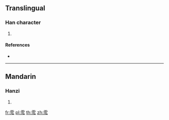 {{character info/new}}
==Translingual==

===Han character===
{{Han char|rn=173|rad=雨|as=08|sn=16|four=10132|canj=MBENI}}

# {{defn|Han|sort=雨08}}

====References====
* {{Han ref|kx=1375.250|dkj=42328|dj=1884.250|hdz=64069.070|uh=9710|ud=38672|bh=EC53|bd=60499}}

----

==Mandarin==

===Hanzi===
{{cmn-hanzi|pin=[[wēng]] ([[weng1]])|wg=weng<sup>1</sup>}}

# {{defn|lang=cmn|sort=雨08}}

[[fr:霐]]
[[pl:霐]]
[[th:霐]]
[[zh:霐]]